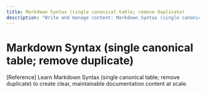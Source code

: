 ```yaml
---
title: Markdown Syntax (single canonical table; remove duplicate)
description: "Write and manage content: Markdown Syntax (single canonical table; remove duplicate) in Documentation.AI."
---
```


# Markdown Syntax (single canonical table; remove duplicate)

[Reference] Learn Markdown Syntax (single canonical table; remove duplicate) to create clear, maintainable documentation content at scale.
